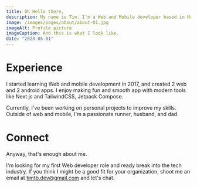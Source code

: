 ```yaml
---
title: Oh Hello there,
description: My name is Tim. I'm a Web and Mobile developer based in Hayward, California.
image: /images/pages/about/about-01.jpg
imageAlt: Profile picture
imageCaption: And this is what I look like.
date: "2023-05-01"
---
```


# Experience

I started learning Web and mobile development in 2017, and created 2 web and 2 android apps. I enjoy making fun and smooth app with modern tools like Next.js and TailwindCSS, Jetpack Compose.

Currently, I've been working on personal projects to improve my skills. Outside of web and mobile, I'm a passionate runner, husband, and dad.

# Connect

Anyway, that's enough about me.

I'm looking for my first Web developer role and ready break into the tech industry. If you think I might be a good fit for your organization, shoot me an email at timtb.dev@gmail.com and let's chat.
